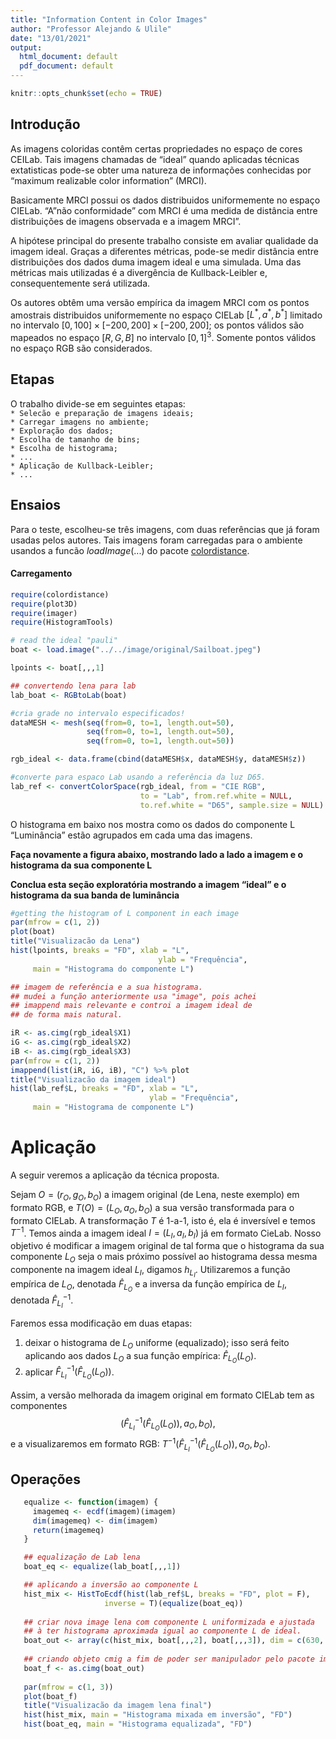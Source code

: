 ```yaml
---
title: "Information Content in Color Images"
author: "Professor Alejando & Ulile"
date: "13/01/2021"
output:
  html_document: default
  pdf_document: default
---
```


```r
knitr::opts_chunk$set(echo = TRUE)
```

## Introdução

As imagens coloridas contêm certas propriedades no espaço de cores CEILab. Tais imagens chamadas de "ideal" quando aplicadas técnicas extatisticas pode-se obter uma natureza de informações conhecidas por "maximum realizable color information" (MRCI).

Basicamente MRCI possui os dados distribuidos uniformemente no espaço CIELab. "A "não conformidade" com MRCI é uma medida de distância entre distribuições de imagens observada e a imagem MRCI".

A hipótese principal do presente trabalho consiste em avaliar qualidade da imagem ideal. Graças a diferentes métricas, pode-se medir distância entre distribuições dos dados duma imagem ideal e uma simulada. Uma das métricas mais utilizadas é a divergência de Kullback-Leibler e, consequentemente será utilizada.

Os autores obtêm uma versão empírica da imagem MRCI com os pontos amostrais distribuidos uniformemente no espaço CIELab $[L^*, a^*, b^*]$ limitado no intervalo $[0,100]\times [−200,200]\times [−200,200]$; os pontos válidos são mapeados no espaço $[R, G, B]$ no intervalo $[0, 1]^3$. Somente pontos válidos no espaço RGB são considerados.

## Etapas  
   
O trabalho divide-se em seguintes etapas:   
`* Selecão e preparação de imagens ideais;`     
`* Carregar imagens no ambiente;`   
`* Exploração dos dados;`   
`* Escolha de tamanho de bins;`   
`* Escolha de histograma;`   
`* ...`   
`* Aplicação de Kullback-Leibler;`   
``* ...``   

## Ensaios

Para o teste, escolheu-se três imagens, com duas referências que já foram usadas pelos autores. Tais imagens foram carregadas para o ambiente usandos a funcão $loadImage(...)$ do pacote [colordistance]([https://cran.r-project.org/web/packages/colordistance/vignettes/color-spaces.html]).

#### Carregamento
```r
require(colordistance)
require(plot3D)
require(imager)
require(HistogramTools)

# read the ideal "pauli"
boat <- load.image("../../image/original/Sailboat.jpeg")

lpoints <- boat[,,,1]

## convertendo lena para lab
lab_boat <- RGBtoLab(boat)

#cria grade no intervalo especificados!
dataMESH <- mesh(seq(from=0, to=1, length.out=50),
                 seq(from=0, to=1, length.out=50),
                 seq(from=0, to=1, length.out=50))

rgb_ideal <- data.frame(cbind(dataMESH$x, dataMESH$y, dataMESH$z))

#converte para espaco Lab usando a referência da luz D65.
lab_ref <- convertColorSpace(rgb_ideal, from = "CIE RGB", 
                             to = "Lab", from.ref.white = NULL,
                             to.ref.white = "D65", sample.size = NULL)

```
O histograma em baixo nos mostra como os dados do componente L "Luminância" estão agrupados em cada uma das imagens.

**Faça novamente a figura abaixo, mostrando lado a lado a imagem e o histograma da sua componente L**

**Conclua esta seção exploratória mostrando a imagem "ideal" e o histograma da sua banda de luminância**

```r
#getting the histogram of L component in each image
par(mfrow = c(1, 2))
plot(boat)
title("Visualizacão da Lena")
hist(lpoints, breaks = "FD", xlab = "L",
                                 ylab = "Frequência",
     main = "Histograma do componente L")

## imagem de referência e a sua histograma. 
## mudei a função anteriormente usa "image", pois achei 
## imappend mais relevante e controi a imagem ideal de 
## de forma mais natural.

iR <- as.cimg(rgb_ideal$X1)
iG <- as.cimg(rgb_ideal$X2)
iB <- as.cimg(rgb_ideal$X3)
par(mfrow = c(1, 2))
imappend(list(iR, iG, iB), "C") %>% plot
title("Visualizacão da imagem ideal")
hist(lab_ref$L, breaks = "FD", xlab = "L",
                               ylab = "Frequência",
     main = "Histograma de componente L")


```

# Aplicação

A seguir veremos a aplicação da técnica proposta.

Sejam $O=(r_O, g_O, b_O)$ a imagem original (de Lena, neste exemplo) em formato RGB, e $T(O)=(L_O, a_O, b_O)$ a sua versão transformada para o formato CIELab. 
A transformação $T$ é 1-a-1, isto é, ela é inversível e temos $T^{-1}$.
Temos ainda a imagem ideal $I=(L_I,a_I,b_I)$ já em formato CieLab.
Nosso objetivo é modificar a imagem original de tal forma que o histograma da sua componente $L_O$ seja o mais próximo possível ao histograma dessa mesma componente na imagem ideal $L_I$, digamos $h_{L_I}$.
Utilizaremos a função empírica de $L_O$, denotada $\widehat{F}_{L_O}$ e a inversa da função empírica de $L_I$, denotada $\widehat{F}_{L_I}^{-1}$.

Faremos essa modificação em duas etapas:

   1. deixar o histograma de $L_O$ uniforme (equalizado); isso será feito aplicando aos dados $L_O$ a sua função empírica: $\widehat{F}_{L_O}(L_O)$.
   2. aplicar $\widehat{F}_{L_I}^{-1}(\widehat{F}_{L_O}(L_O))$.

Assim, a versão melhorada da imagem original em formato CIELab tem as componentes
$$
\big(\widehat{F}_{L_I}^{-1}(\widehat{F}_{L_O}(L_O)), a_O, b_O\big),
$$
e a visualizaremos em formato RGB: $T^{-1}\big(\widehat{F}_{L_I}^{-1}(\widehat{F}_{L_O}(L_O)), a_O, b_O\big)$.

## Operações
```r
   equalize <- function(imagem) {
     imagemeq <- ecdf(imagem)(imagem)
     dim(imagemeq) <- dim(imagem)
     return(imagemeq)
   }

   ## equalização de Lab lena
   boat_eq <- equalize(lab_boat[,,,1])

   ## aplicando a inversão ao componente L
   hist_mix <- HistToEcdf(hist(lab_ref$L, breaks = "FD", plot = F),
                     inverse = T)(equalize(boat_eq))
   
   ## criar nova image lena com componente L uniformizada e ajustada
   ## à ter histograma aproximada igual ao componente L de ideal.
   boat_out <- array(c(hist_mix, boat[,,,2], boat[,,,3]), dim = c(630, 416, 1, 3))
   
   ## criando objeto cmig a fim de poder ser manipulador pelo pacote imager.
   boat_f <- as.cimg(boat_out)
   
   par(mfrow = c(1, 3))
   plot(boat_f)
   title("Visualizacão da imagem lena final")
   hist(hist_mix, main = "Histograma mixada em inversão", "FD")
   hist(boat_eq, main = "Histograma equalizada", "FD")
```